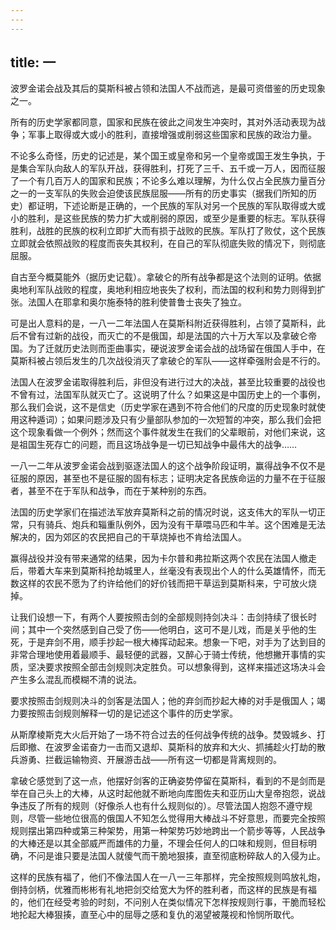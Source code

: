```yaml
---
---
---
```

title: 一
---



波罗金诺会战及其后的莫斯科被占领和法国人不战而逃，是最可资借鉴的历史现象之一。

所有的历史学家都同意，国家和民族在彼此之间发生冲突时，其对外活动表现为战争；军事上取得或大或小的胜利，直接增强或削弱这些国家和民族的政治力量。

不论多么奇怪，历史的记述是，某个国王或皇帝和另一个皇帝或国王发生争执，于是集合军队向敌人的军队开战，获得胜利，打死了三千、五千或一万人，因而征服了一个有几百万人的国家和民族；不论多么难以理解，为什么仅占全民族力量百分之一的一支军队的失败会迫使该民族屈服——所有的历史事实（据我们所知的历史）都证明，下述论断是正确的，一个民族的军队对另一个民族的军队取得或大或小的胜利，是这些民族的势力扩大或削弱的原因，或至少是重要的标志。军队获得胜利，战胜的民族的权利立即扩大而有损于战败的民族。军队打了败仗，这个民族立即就会依照战败的程度而丧失其权利，在自己的军队彻底失败的情况下，则彻底屈服。

自古至今概莫能外（据历史记载）。拿破仑的所有战争都是这个法则的证明。依据奥地利军队战败的程度，奥地利相应地丧失了权利，而法国的权利和势力则得到扩张。法国人在耶拿和奥尔施泰特的胜利使普鲁士丧失了独立。

可是出人意料的是，一八一二年法国人在莫斯科附近获得胜利，占领了莫斯科，此后不曾有过新的战役，而灭亡的不是俄国，却是法国的六十万大军以及拿破仑帝国。为了迁就历史法则而歪曲事实，硬说波罗金诺会战的战场留在俄国人手中，在莫斯科被占领后发生的几次战役消灭了拿破仑的军队——这样牵强附会是不行的。

法国人在波罗金诺取得胜利后，非但没有进行过大的决战，甚至比较重要的战役也不曾有过，法国军队就灭亡了。这说明了什么？如果这是中国历史上的一个事例，那么我们会说，这不是信史（历史学家在遇到不符合他们的尺度的历史现象时就使用这种遁词）；如果问题涉及只有少量部队参加的一次短暂的冲突，那么我们会把这个现象看做一个例外；然而这个事件就发生在我们的父辈眼前，对他们来说，这是祖国生死存亡的问题，而且这场战争是一切已知战争中最伟大的战争……

一八一二年从波罗金诺会战到驱逐法国人的这个战争阶段证明，赢得战争不仅不是征服的原因，甚至也不是征服的固有标志；证明决定各民族命运的力量不在于征服者，甚至不在于军队和战争，而在于某种别的东西。

法国的历史学家们在描述法军放弃莫斯科之前的情况时说，这支伟大的军队一切正常，只有骑兵、炮兵和辎重队例外，因为没有干草喂马匹和牛羊。这个困难是无法解决的，因为郊区的农民把自己的干草烧掉也不肯给法国人。

赢得战役并没有带来通常的结果，因为卡尔普和弗拉斯这两个农民在法国人撤走后，带着大车来到莫斯科抢劫城里人，丝毫没有表现出个人的什么英雄情怀，而无数这样的农民不愿为了约许给他们的好价钱而把干草运到莫斯科来，宁可放火烧掉。

让我们设想一下，有两个人要按照击剑的全部规则持剑决斗：击剑持续了很长时间；其中一个突然感到自己受了伤——他明白，这可不是儿戏，而是关乎他的生死，于是弃剑不用，顺手抄起一根大棒挥动起来。想象一下吧，对手为了达到目的非常合理地使用着最顺手、最轻便的武器，又醉心于骑士传统，他想撇开事情的实质，坚决要求按照全部击剑规则决定胜负。可以想象得到，这样来描述这场决斗会产生多么混乱而模糊不清的说法。

要求按照击剑规则决斗的剑客是法国人；他的弃剑而抄起大棒的对手是俄国人；竭力要按照击剑规则解释一切的是记述这个事件的历史学家。

从斯摩棱斯克大火后开始了一场不符合过去的任何战争传统的战争。焚毁城乡、打后即撤、在波罗金诺奋力一击而又退却、莫斯科的放弃和大火、抓捕趁火打劫的散兵游勇、拦截运输物资、开展游击战——所有这一切都是背离规则的。

拿破仑感觉到了这一点，他摆好剑客的正确姿势停留在莫斯科，看到的不是剑而是举在自己头上的大棒，从这时起他就不断地向库图佐夫和亚历山大皇帝抱怨，说战争违反了所有的规则（好像杀人也有什么规则似的）。尽管法国人抱怨不遵守规则，尽管一些地位很高的俄国人不知怎么觉得用大棒战斗不好意思，而要完全按照规则摆出第四种或第三种架势，用第一种架势巧妙地跨出一个箭步等等，人民战争的大棒还是以其全部威严而雄伟的力量，不理会任何人的口味和规则，但目标明确，不问是谁只要是法国人就傻气而干脆地狠揍，直至彻底粉碎敌人的入侵为止。

这样的民族有福了，他们不像法国人在一八一三年那样，完全按照规则鸣放礼炮，倒持剑柄，优雅而彬彬有礼地把剑交给宽大为怀的胜利者，而这样的民族是有福的，他们在经受考验的时刻，不问别人在类似情况下怎样按规则行事，干脆而轻松地抡起大棒狠揍，直至心中的屈辱之感和复仇的渴望被蔑视和怜悯所取代。